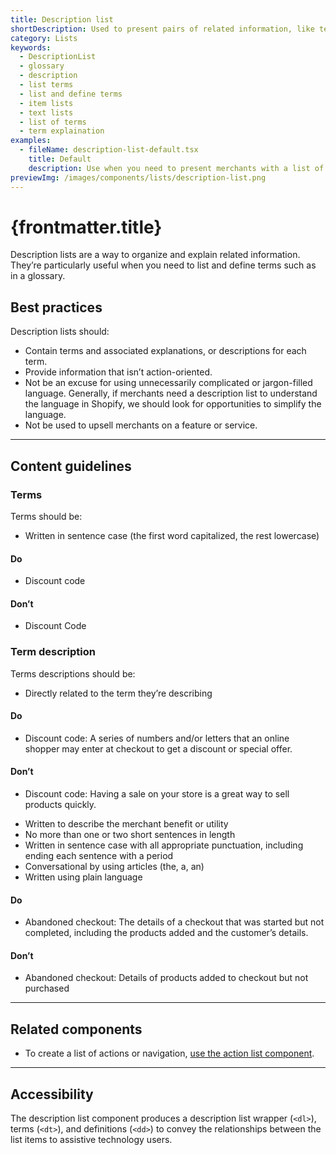 ```yaml
---
title: Description list
shortDescription: Used to present pairs of related information, like terms and definitions, or names and values, in a list format.
category: Lists
keywords:
  - DescriptionList
  - glossary
  - description
  - list terms
  - list and define terms
  - item lists
  - text lists
  - list of terms
  - term explaination
examples:
  - fileName: description-list-default.tsx
    title: Default
    description: Use when you need to present merchants with a list of items or terms alongside descriptions and explanations.
previewImg: /images/components/lists/description-list.png
---
```


# {frontmatter.title}

<Lede>

Description lists are a way to organize and explain related information. They’re particularly useful when you need to list and define terms such as in a glossary.

</Lede>

<Examples />

<Props componentName={frontmatter.title} />

## Best practices

Description lists should:

- Contain terms and associated explanations, or descriptions for each term.
- Provide information that isn’t action-oriented.
- Not be an excuse for using unnecessarily complicated or jargon-filled language. Generally, if merchants need a description list to understand the language in Shopify, we should look for opportunities to simplify the language.
- Not be used to upsell merchants on a feature or service.

---

## Content guidelines

### Terms

Terms should be:

- Written in sentence case (the first word capitalized, the rest lowercase)

<DoDont>

#### Do

- Discount code

#### Don’t

- Discount Code

</DoDont>

### Term description

Terms descriptions should be:

- Directly related to the term they’re describing

<DoDont>

#### Do

- Discount code: A series of numbers and/or letters that an online shopper may enter at checkout to get a discount or special offer.

#### Don’t

- Discount code: Having a sale on your store is a great way to sell products quickly.

</DoDont>

- Written to describe the merchant benefit or utility
- No more than one or two short sentences in length
- Written in sentence case with all appropriate punctuation, including ending each sentence with a period
- Conversational by using articles (the, a, an)
- Written using plain language

<DoDont>

#### Do

- Abandoned checkout: The details of a checkout that was started but not completed, including the products added and the customer’s details.

#### Don’t

- Abandoned checkout: Details of products added to checkout but not purchased

</DoDont>

---

## Related components

- To create a list of actions or navigation, [use the action list component](https://polaris.shopify.com/components/action-list).

---

## Accessibility

The description list component produces a description list wrapper (`<dl>`), terms (`<dt>`), and definitions (`<dd>`) to convey the relationships between the list items to assistive technology users.
